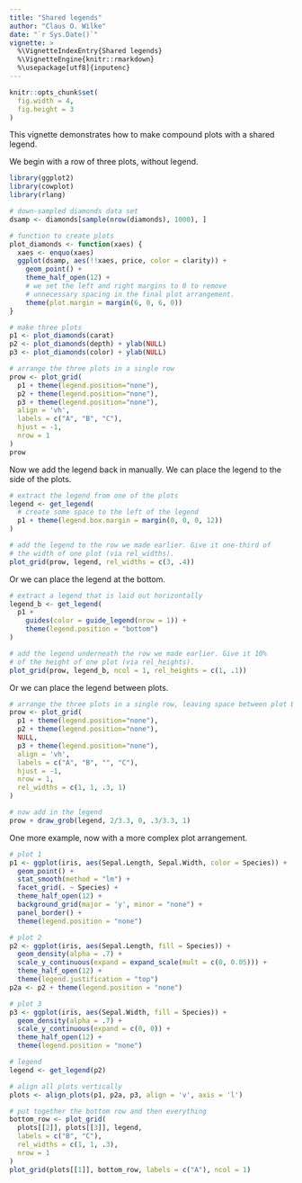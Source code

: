 ```yaml
---
title: "Shared legends"
author: "Claus O. Wilke"
date: "`r Sys.Date()`"
vignette: >
  %\VignetteIndexEntry{Shared legends}
  %\VignetteEngine{knitr::rmarkdown}
  %\usepackage[utf8]{inputenc}
---
```

```r
knitr::opts_chunk$set(
  fig.width = 4,
  fig.height = 3
)
```

This vignette demonstrates how to make compound plots with a shared legend.

We begin with a row of three plots, without legend.

```r
library(ggplot2)
library(cowplot)
library(rlang)

# down-sampled diamonds data set
dsamp <- diamonds[sample(nrow(diamonds), 1000), ]

# function to create plots
plot_diamonds <- function(xaes) {
  xaes <- enquo(xaes)
  ggplot(dsamp, aes(!!xaes, price, color = clarity)) +
    geom_point() +
    theme_half_open(12) +
    # we set the left and right margins to 0 to remove 
    # unnecessary spacing in the final plot arrangement.
    theme(plot.margin = margin(6, 0, 6, 0))
}

# make three plots
p1 <- plot_diamonds(carat)
p2 <- plot_diamonds(depth) + ylab(NULL)
p3 <- plot_diamonds(color) + ylab(NULL)

# arrange the three plots in a single row
prow <- plot_grid(
  p1 + theme(legend.position="none"),
  p2 + theme(legend.position="none"),
  p3 + theme(legend.position="none"),
  align = 'vh',
  labels = c("A", "B", "C"),
  hjust = -1,
  nrow = 1
)
prow
```

Now we add the legend back in manually. We can place the legend to the side of the plots.

```r
# extract the legend from one of the plots
legend <- get_legend(
  # create some space to the left of the legend
  p1 + theme(legend.box.margin = margin(0, 0, 0, 12))
)

# add the legend to the row we made earlier. Give it one-third of 
# the width of one plot (via rel_widths).
plot_grid(prow, legend, rel_widths = c(3, .4))
```

Or we can place the legend at the bottom.
```r
# extract a legend that is laid out horizontally
legend_b <- get_legend(
  p1 + 
    guides(color = guide_legend(nrow = 1)) +
    theme(legend.position = "bottom")
)

# add the legend underneath the row we made earlier. Give it 10%
# of the height of one plot (via rel_heights).
plot_grid(prow, legend_b, ncol = 1, rel_heights = c(1, .1))
```

Or we can place the legend between plots.
```r
# arrange the three plots in a single row, leaving space between plot B and C
prow <- plot_grid(
  p1 + theme(legend.position="none"),
  p2 + theme(legend.position="none"),
  NULL,
  p3 + theme(legend.position="none"),
  align = 'vh',
  labels = c("A", "B", "", "C"),
  hjust = -1,
  nrow = 1,
  rel_widths = c(1, 1, .3, 1)
)

# now add in the legend
prow + draw_grob(legend, 2/3.3, 0, .3/3.3, 1)
```

One more example, now with a more complex plot arrangement.
```r
# plot 1
p1 <- ggplot(iris, aes(Sepal.Length, Sepal.Width, color = Species)) + 
  geom_point() + 
  stat_smooth(method = "lm") +
  facet_grid(. ~ Species) +
  theme_half_open(12) +
  background_grid(major = 'y', minor = "none") + 
  panel_border() + 
  theme(legend.position = "none")

# plot 2
p2 <- ggplot(iris, aes(Sepal.Length, fill = Species)) +
  geom_density(alpha = .7) + 
  scale_y_continuous(expand = expand_scale(mult = c(0, 0.05))) +
  theme_half_open(12) +
  theme(legend.justification = "top")
p2a <- p2 + theme(legend.position = "none")

# plot 3
p3 <- ggplot(iris, aes(Sepal.Width, fill = Species)) +
  geom_density(alpha = .7) + 
  scale_y_continuous(expand = c(0, 0)) +
  theme_half_open(12) +
  theme(legend.position = "none")

# legend
legend <- get_legend(p2)

# align all plots vertically
plots <- align_plots(p1, p2a, p3, align = 'v', axis = 'l')

# put together the bottom row and then everything
bottom_row <- plot_grid(
  plots[[2]], plots[[3]], legend,
  labels = c("B", "C"),
  rel_widths = c(1, 1, .3),
  nrow = 1
)
plot_grid(plots[[1]], bottom_row, labels = c("A"), ncol = 1)
```
